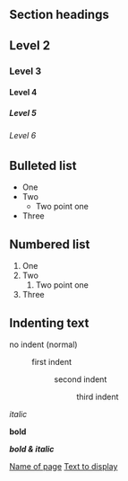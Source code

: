 == Section headings ==

== Level 2 ==

=== Level 3 ===

==== Level 4 ====

===== Level 5 =====

====== Level 6 ======


== Bulleted list ==

* One
* Two
** Two point one
* Three

== Numbered list ==

# One
# Two
## Two point one
# Three

== Indenting text ==

no indent (normal)
:first indent
::second indent
:::third indent


''italic''

'''bold'''

'''''bold & italic'''''

[[Name of page]]
[[#Name of page|Text to display]]
